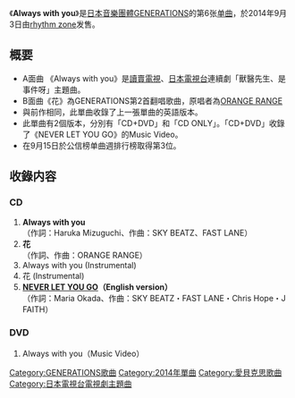 {{Infobox Single
| Name           = Always with you
| Cover          = 
| Artist         = [[GENERATIONS_from_EXILE_TRIBE|GENERATIONS]]
| Album          = [[GENERATIONS_EX|GENERATIONS EX]]
| A-side         = Always with you
| B-side         = 花<br/>NEVER LET YOU GO（English version）
| Released       = 2014年9月3日
| Format         = [[單曲|單曲]]
| Recorded       = 2014年<br/>{{JPN}}
| Genre          = [[J-POP|J-POP]]
| Lenght         =
| Label          = [[rhythm_zone|rhythm zone]]
| Writer         = 
| Producer       = 
| Certification  = 
| Chart position = * 週間最高排名第3位<small>（[[Oricon公信榜|Oricon]]）</small>
| Last single    = [[NEVER_LET_YOU_GO|NEVER LET YOU GO]]<br/>（2014年）
| This single    = '''Always with you'''<br/>（2014年）
| Next single    = [[Sing_it_Loud|Sing it Loud]]<br/>（2015年）
| Misc           =
}}

《'''Always with you'''》是[[日本|日本]][[音樂團體|音樂團體]][[GENERATIONS_from_EXILE_TRIBE|GENERATIONS]]的第6张[[单曲|单曲]]，於2014年9月3日由[[rhythm_zone|rhythm zone]]发售。

== 概要 ==
* A面曲 《Always with you》是[[讀賣電視|讀賣電視]]、[[日本電視台|日本電視台]]連續劇「獸醫先生、是事件呀」主題曲。
* B面曲《花》為GENERATIONS第2首翻唱歌曲，原唱者為[[ORANGE_RANGE|ORANGE RANGE]]
* 與前作相同，此單曲收錄了上一張單曲的英語版本。
* 此單曲有2個版本，分別有「CD+DVD」和「CD ONLY」。「CD+DVD」收錄了《NEVER LET YOU GO》的Music Video。
* 在9月15日於公信榜单曲週排行榜取得第3位。

== 收錄内容 ==
===CD===
# '''Always with you'''<br/>（作詞：Haruka Mizuguchi、作曲：SKY BEATZ、FAST LANE）
# '''花'''<br/>（作詞、作曲：ORANGE RANGE）
# Always with you (Instrumental)
# 花 (Instrumental)
# '''[[NEVER_LET_YOU_GO|NEVER LET YOU GO]]（English version）'''<br/>（作詞：Maria Okada、作曲：SKY BEATZ・FAST LANE・Chris Hope・J FAITH）

===DVD===
# Always with you（Music Video）




{{GENERATIONS from EXILE TRIBE}}

{{DEFAULTSORT:Always with you}}
[[Category:GENERATIONS歌曲|Category:GENERATIONS歌曲]]
[[Category:2014年單曲|Category:2014年單曲]]
[[Category:愛貝克思歌曲|Category:愛貝克思歌曲]]
[[Category:日本電視台電視劇主題曲|Category:日本電視台電視劇主題曲]]